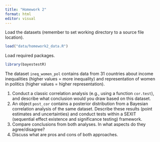```yaml
---
title: "Homework 2"
format: html
editor: visual
---
```


Load the datasets (remember to set working directory to a source file location).

```r
load("data/homework2_data.R")
```

Load required packages.

```r
library(bayestestR)
```

The dataset `ineq_women_pol` contains data from 31 countries about income inequalities (higher values = more inequality) and representation of women in politics (higher values = higher representation).

1.  Conduct a classic correlation analysis (e.g., using a function `cor.test`), and describe what conclusion would you draw based on this dataset.
2.  An object `post_cor` contains a posterior distribution from a Bayesian correlation analysis of the same dataset. Describe these results (point estimates and uncertainties) and conduct tests within a SEXIT (sequential effect existence and significance testing) framework.
3.  Compare conclusions from both analyses. In what aspects do they agree/disagree?
4.  Discuss what are pros and cons of both approaches.
